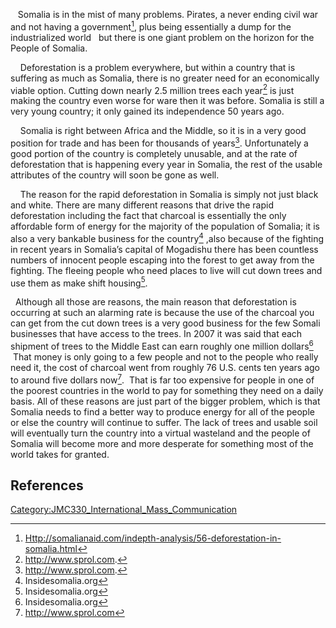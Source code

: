 &nbsp;&nbsp; Somalia is in the mist of many problems. Pirates, a never ending civil war and not having a government<ref>Http://somalianaid.com/indepth-analysis/56-deforestation-in-somalia.html</ref>, plus being essentially a dump for the industrialized world&nbsp;<!--EndFragment-->&nbsp;but there is one giant problem on the horizon for the People of Somalia. &nbsp;&nbsp; &nbsp; 

&nbsp;&nbsp; &nbsp;Deforestation is a problem everywhere, but within a country that is suffering as much as Somalia, there is no greater need for an economically viable option. Cutting down nearly 2.5 million trees each year<ref>http://www.sprol.com. </ref> is just making the country even worse for ware then it was before.&nbsp;Somalia is still a very young country; it only gained its independence 50 years ago. 

&nbsp;&nbsp; &nbsp;Somalia is right between Africa and the Middle, so it is in a very good position for trade and has been for thousands of years<ref>http://www.sprol.com. </ref>.&nbsp;Unfortunately a good portion of the country is completely unusable, and at the rate of deforestation that is happening every year in Somalia, the rest of the usable attributes of the country will soon be gone as well. &nbsp;&nbsp; &nbsp; &nbsp;&nbsp; &nbsp; 

&nbsp;&nbsp; &nbsp;The reason for the rapid deforestation in Somalia is simply not just black and white. There are many different reasons that drive the rapid deforestation including the fact that charcoal is essentially the only affordable form of energy for the majority of the population of Somalia; it is also a very bankable business for the country<ref>Insidesomalia.org</ref> ,also because of the fighting in recent years in Somalia’s capital of Mogadishu there has been countless numbers of innocent people escaping into the forest to get away from the fighting. The fleeing people who need places to live will cut down trees and use them as make shift housing<ref>Insidesomalia.org</ref>.

&nbsp;<!--EndFragment-->Although all those are reasons, the main reason that deforestation is occurring at such an alarming rate is because the use of the charcoal you can get from the cut down trees is a very good business for the few Somali businesses that have access to the trees. In 2007 it was said that each shipment of trees to the Middle East can earn roughly one million dollars<ref>Insidesomalia.org</ref> &nbsp;That money is only going to a few people and not to the people who really need it, the cost of charcoal went from roughly 76 U.S. cents ten years ago to around five dollars now<ref>http://www.sprol.com</ref>.&nbsp;<!--EndFragment-->That is far too expensive for people in one of the poorest countries in the world to pay for something they need on a daily basis.&nbsp;All of these reasons are just part of the bigger problem, which is that Somalia needs to find a better way to produce energy for all of the people or else the country will continue to suffer. The lack of trees and usable soil will eventually turn the country into a virtual wasteland and the people of Somalia will become more and more desperate for something most of the world takes for granted. 

==References==
<references/> 

{{attrib class|JMC330 International Mass Communication|May 15, 2010}}
[[Category:JMC330_International_Mass_Communication]]